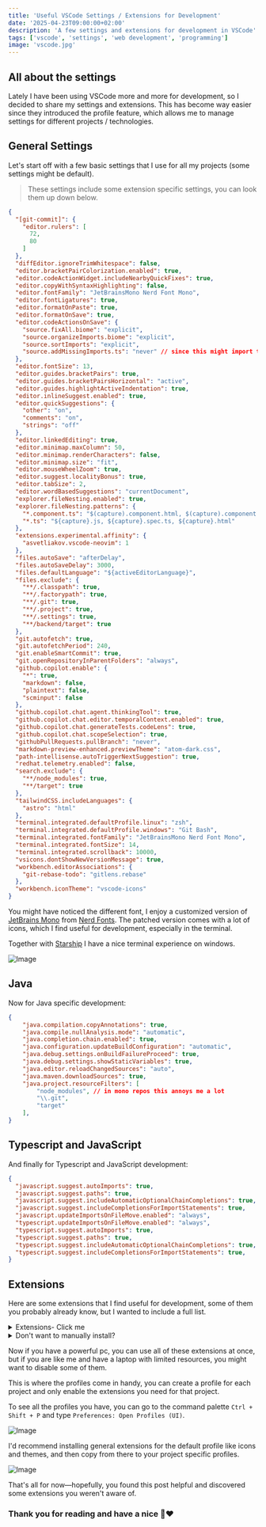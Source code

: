 ```yaml
---
title: 'Useful VSCode Settings / Extensions for Development'
date: '2025-04-23T09:00:00+02:00'
description: 'A few settings and extensions for development in VSCode'
tags: ['vscode', 'settings', 'web development', 'programming']
image: 'vscode.jpg'
---
```


## All about the settings

Lately I have been using VSCode more and more for development, so I decided to share my settings and extensions.
This has become way easier since they introduced the profile feature, which allows me to manage settings for different projects / technologies.

## General Settings

Let's start off with a few basic settings that I use for all my projects (some settings might be default).

> These settings include some extension specific settings, you can look them up down below.

```json
{
  "[git-commit]": {
    "editor.rulers": [
      72,
      80
    ]
  },
  "diffEditor.ignoreTrimWhitespace": false,
  "editor.bracketPairColorization.enabled": true,
  "editor.codeActionWidget.includeNearbyQuickFixes": true,
  "editor.copyWithSyntaxHighlighting": false,
  "editor.fontFamily": "JetBrainsMono Nerd Font Mono",
  "editor.fontLigatures": true,
  "editor.formatOnPaste": true,
  "editor.formatOnSave": true,
  "editor.codeActionsOnSave": {
    "source.fixAll.biome": "explicit",
    "source.organizeImports.biome": "explicit",
    "source.sortImports": "explicit",
    "source.addMissingImports.ts": "never" // since this might import the wrong module
  },
  "editor.fontSize": 13,
  "editor.guides.bracketPairs": true,
  "editor.guides.bracketPairsHorizontal": "active",
  "editor.guides.highlightActiveIndentation": true,
  "editor.inlineSuggest.enabled": true,
  "editor.quickSuggestions": {
    "other": "on",
    "comments": "on",
    "strings": "off"
  },
  "editor.linkedEditing": true,
  "editor.minimap.maxColumn": 50,
  "editor.minimap.renderCharacters": false,
  "editor.minimap.size": "fit",
  "editor.mouseWheelZoom": true,
  "editor.suggest.localityBonus": true,
  "editor.tabSize": 2,
  "editor.wordBasedSuggestions": "currentDocument",
  "explorer.fileNesting.enabled": true,
  "explorer.fileNesting.patterns": {
    "*.component.ts": "$(capture).component.html, $(capture).component.css, $(capture).component.scss, $(capture).module.ts, $(capture).component.spec.ts",
    "*.ts": "${capture}.js, ${capture}.spec.ts, ${capture}.html"
  },
  "extensions.experimental.affinity": {
    "asvetliakov.vscode-neovim": 1
  },
  "files.autoSave": "afterDelay",
  "files.autoSaveDelay": 3000,
  "files.defaultLanguage": "${activeEditorLanguage}",
  "files.exclude": {
    "**/.classpath": true,
    "**/.factorypath": true,
    "**/.git": true,
    "**/.project": true,
    "**/.settings": true,
    "**/backend/target": true
  },
  "git.autofetch": true,
  "git.autofetchPeriod": 240,
  "git.enableSmartCommit": true,
  "git.openRepositoryInParentFolders": "always",
  "github.copilot.enable": {
    "*": true,
    "markdown": false,
    "plaintext": false,
    "scminput": false
  },
  "github.copilot.chat.agent.thinkingTool": true,
  "github.copilot.chat.editor.temporalContext.enabled": true,
  "github.copilot.chat.generateTests.codeLens": true,
  "github.copilot.chat.scopeSelection": true,
  "githubPullRequests.pullBranch": "never",
  "markdown-preview-enhanced.previewTheme": "atom-dark.css",
  "path-intellisense.autoTriggerNextSuggestion": true,
  "redhat.telemetry.enabled": false,
  "search.exclude": {
    "**/node_modules": true,
    "**/target": true
  },
  "tailwindCSS.includeLanguages": {
    "astro": "html"
  },
  "terminal.integrated.defaultProfile.linux": "zsh",
  "terminal.integrated.defaultProfile.windows": "Git Bash",
  "terminal.integrated.fontFamily": "JetBrainsMono Nerd Font Mono",
  "terminal.integrated.fontSize": 14,
  "terminal.integrated.scrollback": 10000,
  "vsicons.dontShowNewVersionMessage": true,
  "workbench.editorAssociations": {
    "git-rebase-todo": "gitlens.rebase"
  },
  "workbench.iconTheme": "vscode-icons"
}
```

You might have noticed the different font, I enjoy a customized version of [JetBrains Mono](https://www.jetbrains.com/lp/mono/) from [Nerd Fonts](https://www.nerdfonts.com/).
The patched version comes with a lot of icons, which I find useful for development, especially in the terminal.

Together with [Starship](https://starship.rs/) I have a nice terminal experience on windows.

![Image](/terminal.jpg)

## Java

Now for Java specific development:

```json
{
    "java.compilation.copyAnnotations": true,
    "java.compile.nullAnalysis.mode": "automatic",
    "java.completion.chain.enabled": true,
    "java.configuration.updateBuildConfiguration": "automatic",
    "java.debug.settings.onBuildFailureProceed": true,
    "java.debug.settings.showStaticVariables": true,
    "java.editor.reloadChangedSources": "auto",
    "java.maven.downloadSources": true,
    "java.project.resourceFilters": [
        "node_modules", // in mono repos this annoys me a lot
        "\\.git",
        "target"
    ],
}
```

## Typescript and JavaScript

And finally for Typescript and JavaScript development:


```json
{
  "javascript.suggest.autoImports": true,
  "javascript.suggest.paths": true,
  "javascript.suggest.includeAutomaticOptionalChainCompletions": true,
  "javascript.suggest.includeCompletionsForImportStatements": true,
  "javascript.updateImportsOnFileMove.enabled": "always",
  "typescript.updateImportsOnFileMove.enabled": "always",
  "typescript.suggest.autoImports": true,
  "typescript.suggest.paths": true,
  "typescript.suggest.includeAutomaticOptionalChainCompletions": true,
  "typescript.suggest.includeCompletionsForImportStatements": true,
}
```

## Extensions

Here are some extensions that I find useful for development, some of them you probably already know, but I wanted to include a full list.

<details>

<summary>Extensions- Click me</summary>

I linked them to the marketplace -> should be easier to install

- [Better Comments](https://marketplace.visualstudio.com/items?itemName=aaron-bond.better-comments)
- [ZipFS](https://marketplace.visualstudio.com/items?itemName=arcanis.vscode-zipfs)
- [VSCode Neovim](https://marketplace.visualstudio.com/items?itemName=asvetliakov.vscode-neovim)
- [Markdown Mermaid](https://marketplace.visualstudio.com/items?itemName=bierner.markdown-mermaid)
- [Biome](https://marketplace.visualstudio.com/items?itemName=biomejs.biome)
- [Mermaid Markdown Syntax Highlighting](https://marketplace.visualstudio.com/items?itemName=bpruitt-goddard.mermaid-markdown-syntax-highlighting)
- [Tailwind CSS IntelliSense](https://marketplace.visualstudio.com/items?itemName=bradlc.vscode-tailwindcss)
- [Turbo Console Log](https://marketplace.visualstudio.com/items?itemName=chakrounanas.turbo-console-log)
- [NPM IntelliSense](https://marketplace.visualstudio.com/items?itemName=christian-kohler.npm-intellisense)
- [Path IntelliSense](https://marketplace.visualstudio.com/items?itemName=christian-kohler.path-intellisense)
- [Regex](https://marketplace.visualstudio.com/items?itemName=chrmarti.regex)
- [Package JSON Upgrade](https://marketplace.visualstudio.com/items?itemName=codeandstuff.package-json-upgrade)
- [Gitignore](https://marketplace.visualstudio.com/items?itemName=codezombiech.gitignore)
- [Docker](https://marketplace.visualstudio.com/items?itemName=docker.docker)
- [Git History](https://marketplace.visualstudio.com/items?itemName=donjayamanne.githistory)
- [XML Tools](https://marketplace.visualstudio.com/items?itemName=dotjoshjohnson.xml)
- [GitLens](https://marketplace.visualstudio.com/items?itemName=eamodio.gitlens)
- [EditorConfig](https://marketplace.visualstudio.com/items?itemName=editorconfig.editorconfig)
- [Prettier - Code Formatter](https://marketplace.visualstudio.com/items?itemName=esbenp.prettier-vscode)
- [Git Project Manager](https://marketplace.visualstudio.com/items?itemName=felipecaputo.git-project-manager)
- [Auto Close Tag](https://marketplace.visualstudio.com/items?itemName=formulahendry.auto-close-tag)
- [Auto Complete Tag](https://marketplace.visualstudio.com/items?itemName=formulahendry.auto-complete-tag)
- [Auto Rename Tag](https://marketplace.visualstudio.com/items?itemName=formulahendry.auto-rename-tag)
- [GitHub Copilot](https://marketplace.visualstudio.com/items?itemName=github.copilot)
- [GitHub Copilot Chat](https://marketplace.visualstudio.com/items?itemName=github.copilot-chat)
- [GitHub Actions](https://marketplace.visualstudio.com/items?itemName=github.vscode-github-actions)
- [GitHub Pull Requests and Issues](https://marketplace.visualstudio.com/items?itemName=github.vscode-pull-request-github)
- [Go](https://marketplace.visualstudio.com/items?itemName=golang.go)
- [Excel Viewer](https://marketplace.visualstudio.com/items?itemName=grapecity.gc-excelviewer)
- [Todo Tree](https://marketplace.visualstudio.com/items?itemName=gruntfuggly.todo-tree)
- [Draw.io Integration](https://marketplace.visualstudio.com/items?itemName=hediet.vscode-drawio)
- [Headwind](https://marketplace.visualstudio.com/items?itemName=heybourn.headwind)
- [Output Colorizer](https://marketplace.visualstudio.com/items?itemName=ibm.output-colorizer)
- [Registry Editor](https://marketplace.visualstudio.com/items?itemName=ionutvmi.reg)
- [Edit CSV](https://marketplace.visualstudio.com/items?itemName=janisdd.vscode-edit-csv)
- [Colorize](https://marketplace.visualstudio.com/items?itemName=kamikillerto.vscode-colorize)
- [Gutter Preview](https://marketplace.visualstudio.com/items?itemName=kisstkondoros.vscode-gutter-preview)
- [Bash IDE](https://marketplace.visualstudio.com/items?itemName=mads-hartmann.bash-ide-vscode)
- [Rainbow CSV](https://marketplace.visualstudio.com/items?itemName=mechatroner.rainbow-csv)
- [Git Graph](https://marketplace.visualstudio.com/items?itemName=mhutchie.git-graph)
- [Dotenv](https://marketplace.visualstudio.com/items?itemName=mikestead.dotenv)
- [Better Folding](https://marketplace.visualstudio.com/items?itemName=mohammadbaqer.better-folding)
- [SCSS IntelliSense](https://marketplace.visualstudio.com/items?itemName=mrmlnc.vscode-scss)
- [Docker Tools](https://marketplace.visualstudio.com/items?itemName=ms-azuretools.vscode-docker)
- [PostgreSQL](https://marketplace.visualstudio.com/items?itemName=ms-ossdata.vscode-postgresql)
- [Remote - Containers](https://marketplace.visualstudio.com/items?itemName=ms-vscode-remote.remote-containers)
- [Remote - SSH](https://marketplace.visualstudio.com/items?itemName=ms-vscode-remote.remote-ssh)
- [Remote - SSH: Editing](https://marketplace.visualstudio.com/items?itemName=ms-vscode-remote.remote-ssh-edit)
- [Remote - WSL](https://marketplace.visualstudio.com/items?itemName=ms-vscode-remote.remote-wsl)
- [Remote Extension Pack](https://marketplace.visualstudio.com/items?itemName=ms-vscode-remote.vscode-remote-extensionpack)
- [Makefile Tools](https://marketplace.visualstudio.com/items?itemName=ms-vscode.makefile-tools)
- [Remote Explorer](https://marketplace.visualstudio.com/items?itemName=ms-vscode.remote-explorer)
- [Remote Server](https://marketplace.visualstudio.com/items?itemName=ms-vscode.remote-server)
- [Live Share](https://marketplace.visualstudio.com/items?itemName=ms-vsliveshare.vsliveshare)
- [Material Icon Theme](https://marketplace.visualstudio.com/items?itemName=pkief.material-icon-theme)
- [Quicktype](https://marketplace.visualstudio.com/items?itemName=quicktype.quicktype)
- [XML](https://marketplace.visualstudio.com/items?itemName=redhat.vscode-xml)
- [YAML](https://marketplace.visualstudio.com/items?itemName=redhat.vscode-yaml)
- [Live Server](https://marketplace.visualstudio.com/items?itemName=ritwickdey.liveserver)
- [Markdown Preview Enhanced](https://marketplace.visualstudio.com/items?itemName=shd101wyy.markdown-preview-enhanced)
- [SCSS Formatter](https://marketplace.visualstudio.com/items?itemName=sibiraj-s.vscode-scss-formatter)
- [Auto Import](https://marketplace.visualstudio.com/items?itemName=steoates.autoimport)
- [Code Spell Checker](https://marketplace.visualstudio.com/items?itemName=streetsidesoftware.code-spell-checker)
- [Stylelint](https://marketplace.visualstudio.com/items?itemName=stylelint.vscode-stylelint)
- [VSLook](https://marketplace.visualstudio.com/items?itemName=sudoaugustin.vslook)
- [Snippets](https://marketplace.visualstudio.com/items?itemName=tahabasri.snippets)
- [Even Better TOML](https://marketplace.visualstudio.com/items?itemName=tamasfe.even-better-toml)
- [MDX](https://marketplace.visualstudio.com/items?itemName=unifiedjs.vscode-mdx)
- [Error Lens](https://marketplace.visualstudio.com/items?itemName=usernamehw.errorlens)
- [Intellicode API Usage Examples](https://marketplace.visualstudio.com/items?itemName=visualstudioexptteam.intellicode-api-usage-examples)
- [Intellicode](https://marketplace.visualstudio.com/items?itemName=visualstudioexptteam.vscodeintellicode)
- [VSCode Icons](https://marketplace.visualstudio.com/items?itemName=vscode-icons-team.vscode-icons)
- [Vim](https://marketplace.visualstudio.com/items?itemName=vscodevim.vim)
- [Todo Highlight](https://marketplace.visualstudio.com/items?itemName=wayou.vscode-todo-highlight)
- [VimL](https://marketplace.visualstudio.com/items?itemName=xadillax.viml)
- [Pretty TS Errors](https://marketplace.visualstudio.com/items?itemName=yoavbls.pretty-ts-errors)
- [Markdown PDF](https://marketplace.visualstudio.com/items?itemName=yzane.markdown-pdf)
- [Markdown All in One](https://marketplace.visualstudio.com/items?itemName=yzhang.markdown-all-in-one)
- [Codesandbox Black Theme](https://marketplace.visualstudio.com/items?itemName=ziterz.codesandbox-black-theme)

</details>

<details>

<summary>Don't want to manually install?</summary>

```bash
# Run this in your terminal
code --install-extension aaron-bond.better-comments
code --install-extension arcanis.vscode-zipfs
code --install-extension asvetliakov.vscode-neovim
code --install-extension bierner.markdown-mermaid
code --install-extension biomejs.biome
code --install-extension bpruitt-goddard.mermaid-markdown-syntax-highlighting
code --install-extension bradlc.vscode-tailwindcss
code --install-extension chakrounanas.turbo-console-log
code --install-extension christian-kohler.npm-intellisense
code --install-extension christian-kohler.path-intellisense
code --install-extension chrmarti.regex
code --install-extension codeandstuff.package-json-upgrade
code --install-extension codezombiech.gitignore
code --install-extension docker.docker
code --install-extension donjayamanne.githistory
code --install-extension dotjoshjohnson.xml
code --install-extension eamodio.gitlens
code --install-extension editorconfig.editorconfig
code --install-extension esbenp.prettier-vscode
code --install-extension felipecaputo.git-project-manager
code --install-extension formulahendry.auto-close-tag
code --install-extension formulahendry.auto-complete-tag
code --install-extension formulahendry.auto-rename-tag
code --install-extension github.copilot
code --install-extension github.copilot-chat
code --install-extension github.vscode-github-actions
code --install-extension github.vscode-pull-request-github
code --install-extension golang.go
code --install-extension grapecity.gc-excelviewer
code --install-extension gruntfuggly.todo-tree
code --install-extension hediet.vscode-drawio
code --install-extension heybourn.headwind
code --install-extension ibm.output-colorizer
code --install-extension ionutvmi.reg
code --install-extension janisdd.vscode-edit-csv
code --install-extension kamikillerto.vscode-colorize
code --install-extension kisstkondoros.vscode-gutter-preview
code --install-extension mads-hartmann.bash-ide-vscode
code --install-extension mechatroner.rainbow-csv
code --install-extension mhutchie.git-graph
code --install-extension mikestead.dotenv
code --install-extension mohammadbaqer.better-folding
code --install-extension mrmlnc.vscode-scss
code --install-extension ms-azuretools.vscode-docker
code --install-extension ms-ossdata.vscode-postgresql
code --install-extension ms-vscode-remote.remote-containers
code --install-extension ms-vscode-remote.remote-ssh
code --install-extension ms-vscode-remote.remote-ssh-edit
code --install-extension ms-vscode-remote.remote-wsl
code --install-extension ms-vscode-remote.vscode-remote-extensionpack
code --install-extension ms-vscode.makefile-tools
code --install-extension ms-vscode.remote-explorer
code --install-extension ms-vscode.remote-server
code --install-extension ms-vsliveshare.vsliveshare
code --install-extension pkief.material-icon-theme
code --install-extension quicktype.quicktype
code --install-extension redhat.vscode-xml
code --install-extension redhat.vscode-yaml
code --install-extension ritwickdey.liveserver
code --install-extension shd101wyy.markdown-preview-enhanced
code --install-extension sibiraj-s.vscode-scss-formatter
code --install-extension steoates.autoimport
code --install-extension streetsidesoftware.code-spell-checker
code --install-extension stylelint.vscode-stylelint
code --install-extension sudoaugustin.vslook
code --install-extension tahabasri.snippets
code --install-extension tamasfe.even-better-toml
code --install-extension unifiedjs.vscode-mdx
code --install-extension usernamehw.errorlens
code --install-extension visualstudioexptteam.intellicode-api-usage-examples
code --install-extension visualstudioexptteam.vscodeintellicode
code --install-extension vscode-icons-team.vscode-icons
code --install-extension vscodevim.vim
code --install-extension wayou.vscode-todo-highlight
code --install-extension xadillax.viml
code --install-extension yoavbls.pretty-ts-errors
code --install-extension yzane.markdown-pdf
code --install-extension yzhang.markdown-all-in-one
code --install-extension ziterz.codesandbox-black-theme
```

</details>

Now if you have a powerful pc, you can use all of these extensions at once, but if you are like me and have a laptop with limited resources, you might want to disable some of them.

This is where the profiles come in handy, you can create a profile for each project and only enable the extensions you need for that project.

To see all the profiles you have, you can go to the command palette <span className='text-nowrap'>`Ctrl + Shift + P`</span> and type <span className='text-nowrap'>`Preferences: Open Profiles (UI)`</span>.

![Image](/vscode_command_profile.jpg)

I'd recommend installing general extensions for the default profile like icons and themes, and then copy from there to your project specific profiles.

![Image](/vscode_profiles.jpg)


That's all for now—hopefully, you found this post helpful and discovered some extensions you weren't aware of.

<div className="w-full relative mt-12 mb-8 rounded-xl bg-gradient-to-r from-green-700 via-lime-600 to-emerald-500 p-1 shadow-xl">
    <div className="rounded-lg bg-green-950 p-8 text-center">
        <h3 className="mb-2 text-2xl font-bold text-white">Thank you for reading and have a nice 🍵❤️</h3>
    </div>
</div>